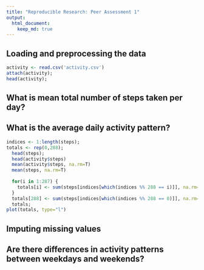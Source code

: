 ```yaml
---
title: "Reproducible Research: Peer Assessment 1"
output: 
  html_document:
    keep_md: true
---
```



## Loading and preprocessing the data

```r
activity <- read.csv('activity.csv')
attach(activity);
head(activity);
```


## What is mean total number of steps taken per day?



## What is the average daily activity pattern?

```r
indices <- 1:length(steps);
totals <- rep(0,288);
  head(steps);
  head(activity$steps)
  mean(activity$steps, na.rm=T)
  mean(steps, na.rm=T)
  
  for(i in 1:287) {
    totals[i] <- sum(steps[indices[which(indices %% 288 == i)]], na.rm=TRUE);
  }
  totals[288] <- sum(steps[indices[which(indices %% 288 == 0)]], na.rm=TRUE);
  totals;
plot(totals, type="l")
```

## Imputing missing values



## Are there differences in activity patterns between weekdays and weekends?
